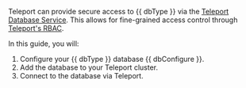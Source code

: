 Teleport can provide secure access to {{ dbType }} via the  [Teleport Database
Service](../../enroll-resources/database-access/database-access.mdx). This allows for
fine-grained access control through [Teleport's RBAC](../../enroll-resources/database-access/rbac.mdx).

In this guide, you will:

1. Configure your {{ dbType }} database {{ dbConfigure }}.
1. Add the database to your Teleport cluster.
1. Connect to the database via Teleport.

